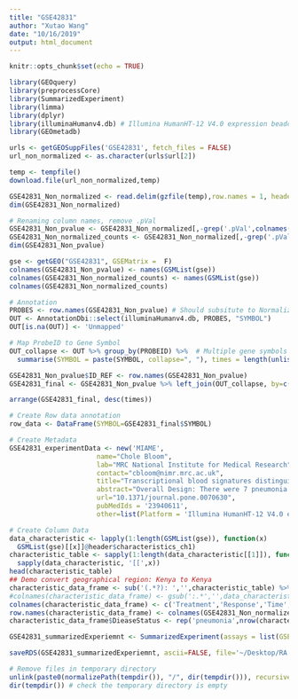 ```yaml
---
title: "GSE42831"
author: "Xutao Wang"
date: "10/16/2019"
output: html_document
---
```


```r
knitr::opts_chunk$set(echo = TRUE)
```

```r
library(GEOquery)
library(preprocessCore)
library(SummarizedExperiment)
library(limma)
library(dplyr)
library(illuminaHumanv4.db) # Illumina HumanHT-12 V4.0 expression beadchip
library(GEOmetadb)
```

```r
urls <- getGEOSuppFiles('GSE42831', fetch_files = FALSE)
url_non_normalized <- as.character(urls$url[2])

temp <- tempfile()
download.file(url_non_normalized,temp)

GSE42831_Non_normalized <- read.delim(gzfile(temp),row.names = 1, header = TRUE) %>% dplyr::select_if(~sum(!is.na(.)) > 0)
dim(GSE42831_Non_normalized)
```

```r
# Renaming column names, remove .pVal
GSE42831_Non_pvalue <- GSE42831_Non_normalized[,-grep('.pVal',colnames(GSE42831_Non_normalized))]
GSE42831_Non_normalized_counts <- GSE42831_Non_normalized[,-grep('.pVal',colnames(GSE42831_Non_normalized))]
dim(GSE42831_Non_pvalue)

gse <- getGEO("GSE42831", GSEMatrix =  F)
colnames(GSE42831_Non_pvalue) <- names(GSMList(gse))
colnames(GSE42831_Non_normalized_counts) <- names(GSMList(gse))
colnames(GSE42831_Non_normalized_counts)
```

```r
# Annotation
PROBES <- row.names(GSE42831_Non_pvalue) # Should subsitute to Normalized file???
OUT <- AnnotationDbi::select(illuminaHumanv4.db, PROBES, "SYMBOL")
OUT[is.na(OUT)] <- 'Unmapped'

# Map ProbeID to Gene Symbol 
OUT_collapse <- OUT %>% group_by(PROBEID) %>%  # Multiple gene symbols map to the same ProbeID
  summarise(SYMBOL = paste(SYMBOL, collapse=", "), times = length(unlist(strsplit(SYMBOL, ",")))) 

GSE42831_Non_pvalue$ID_REF <- row.names(GSE42831_Non_pvalue)
GSE42831_final <- GSE42831_Non_pvalue %>% left_join(OUT_collapse, by=c('ID_REF' = "PROBEID")) %>% as_tibble()

arrange(GSE42831_final, desc(times))
```

```r
# Create Row data annotation
row_data <- DataFrame(SYMBOL=GSE42831_final$SYMBOL)

# Create Metadata
GSE42831_experimentData <- new('MIAME',
                      name="Chole Bloom",
                      lab="MRC National Institute for Medical Research",
                      contact="cbloom@nimr.mrc.ac.uk",
                      title="Transcriptional blood signatures distinguish pulmonary tuberculosis, pulmonary sarcoidosis, pneumonias and lung cancers.",
                      abstract="Overall Design: There were 7 pneumonia patients, the same patients were sampled before and after their treatment",
                      url="10.1371/journal.pone.0070630",
                      pubMedIds = '23940611',
                      other=list(Platform = 'Illumina HumanHT-12 V4.0 expression beadchip'))

# Create Column Data
data_characteristic <- lapply(1:length(GSMList(gse)), function(x)  
  GSMList(gse)[[x]]@header$characteristics_ch1)
characteristic_table <- sapply(1:length(data_characteristic[[1]]), function(x) 
  sapply(data_characteristic, '[[',x)) 
head(characteristic_table)
## Demo convert geographical region: Kenya to Kenya
characteristic_data_frame <- sub('(.*?): ','',characteristic_table) %>% DataFrame();characteristic_data_frame
#colnames(characteristic_data_frame) <- gsub(':.*','',data_characteristic[[1]])
colnames(characteristic_data_frame) <- c('Treatment','Response','Time','Subject')
row.names(characteristic_data_frame) <- colnames(GSE42831_Non_normalized_counts)
characteristic_data_frame$DieaseStatus <- rep('pneumonia',nrow(characteristic_data_frame))

GSE42831_summarizedExperiemnt <- SummarizedExperiment(assays = list(GSE42831_Non_normalized_counts= as.matrix(GSE42831_Non_normalized_counts)), colData = characteristic_data_frame, rowData = row_data, metadata = list(GSE42831_experimentData)); GSE42831_summarizedExperiemnt
```

```r
saveRDS(GSE42831_summarizedExperiemnt, ascii=FALSE, file='~/Desktop/RA work/build_TB_data/Signatures/Bloom/GSE42831/GSE42831_summarizedExperiemnt.RDS')

# Remove files in temporary directory
unlink(paste0(normalizePath(tempdir()), "/", dir(tempdir())), recursive = TRUE)
dir(tempdir()) # check the temporary directory is empty

```